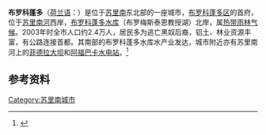 {{Location map | Suriname | label=布羅科蓬多 |lat_deg=5|lat_min=4 |lon_deg=54|lon_min=58 |lon_dir=W |position=left |width=200 |float=right|caption=布羅科蓬多在蘇里南的位置}}

'''布罗科蓬多'''（[[荷兰语|荷兰语]]：{{lang|nl|Brokopondo}}）是位于[[苏里南|苏里南]]东北部的一座城市，[[布罗科蓬多区|布罗科蓬多区]]的首府，位于[[苏里南河|苏里南河]]西岸，[[布罗科蓬多水库|布罗科蓬多水库]]（布罗梅斯泰恩教授湖）北岸，属[[热带雨林气候|热带雨林气候]]。2003年时全市人口约2.4万人，居民多为逃亡黑奴后裔，铝土、林业资源丰富，有公路连接首都。其南部的布罗科蓬多水库水产业发达，城市附近亦有苏里南河上的[[菲德拉大坝|菲德拉大坝]]和[[阿福巴卡水电站|阿福巴卡水电站]]。<ref>{{cite book|author=吴德明 |title=苏里南 |language=zh-hans |year=2008 |publisher=社会科学文献出版社 |page=193 |location=北京 |isbn=9787509701881 }}</ref>

==参考资料==
{{reflist}}

{{commonscat}}
{{coord|display=title}}
{{normdaten}}
{{DEFAULTSORT:brokopondo}}
[[Category:苏里南城市|Category:苏里南城市]]
{{suriname-geo-stub}}